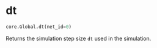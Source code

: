 # dt { #ANNarchy.core.Global.dt }

```python
core.Global.dt(net_id=0)
```

Returns the simulation step size `dt` used in the simulation.